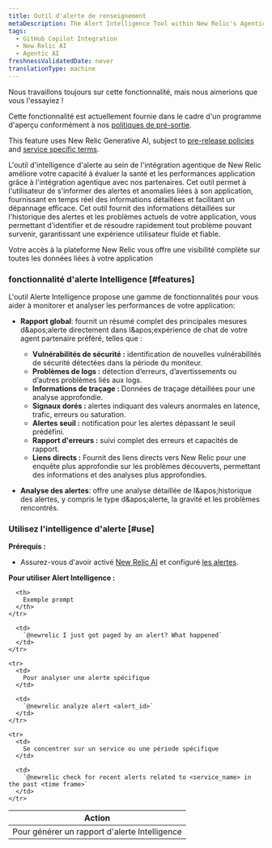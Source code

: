 ```yaml
---
title: Outil d'alerte de renseignement
metaDescription: The Alert Intelligence Tool within New Relic's Agentic Integration enhances your ability to assess application health and performance through the agentic integration with our partners.
tags:
  - GitHub Copilot Integration
  - New Relic AI
  - Agentic AI
freshnessValidatedDate: never
translationType: machine
---
```


<Callout title="Aperçu">
  Nous travaillons toujours sur cette fonctionnalité, mais nous aimerions que vous l&apos;essayiez !

  Cette fonctionnalité est actuellement fournie dans le cadre d&apos;un programme d&apos;aperçu conformément à nos [politiques de pré-sortie](/docs/licenses/license-information/referenced-policies/new-relic-pre-release-policy).

  This feature uses New Relic Generative AI, subject to [pre-release policies](/docs/licenses/license-information/referenced-policies/new-relic-pre-release-policy) and [service specific terms](https://newrelic.com/termsandconditions/service-specific).
</Callout>

L&apos;outil d&apos;intelligence d&apos;alerte au sein de l&apos;intégration agentique de New Relic améliore votre capacité à évaluer la santé et les performances application grâce à l&apos;intégration agentique avec nos partenaires. Cet outil permet à l&apos;utilisateur de s&apos;informer des alertes et anomalies liées à son application, fournissant en temps réel des informations détaillées et facilitant un dépannage efficace. Cet outil fournit des informations détaillées sur l&apos;historique des alertes et les problèmes actuels de votre application, vous permettant d&apos;identifier et de résoudre rapidement tout problème pouvant survenir, garantissant une expérience utilisateur fluide et fiable.

Votre accès à la plateforme New Relic vous offre une visibilité complète sur toutes les données liées à votre application

### fonctionnalité d&apos;alerte Intelligence [#features]

L&apos;outil Alerte Intelligence propose une gamme de fonctionnalités pour vous aider à monitorer et analyser les performances de votre application:

* **Rapport global**: fournit un résumé complet des principales mesures d&amp;apos;alerte directement dans l&amp;apos;expérience de chat de votre agent partenaire préféré, telles que :

  * **Vulnérabilités de sécurité :** identification de nouvelles vulnérabilités de sécurité détectées dans la période du moniteur.
  * **Problèmes de logs :** détection d’erreurs, d’avertissements ou d’autres problèmes liés aux logs.
  * **Informations de traçage :** Données de traçage détaillées pour une analyse approfondie.
  * **Signaux dorés :** alertes indiquant des valeurs anormales en latence, trafic, erreurs ou saturation.
  * **Alertes seuil :** notification pour les alertes dépassant le seuil prédéfini.
  * **Rapport d&apos;erreurs :** suivi complet des erreurs et capacités de rapport.
  * **Liens directs :** Fournit des liens directs vers New Relic pour une enquête plus approfondie sur les problèmes découverts, permettant des informations et des analyses plus approfondies.

* **Analyse des alertes**: offre une analyse détaillée de l&amp;apos;historique des alertes, y compris le type d&amp;apos;alerte, la gravité et les problèmes rencontrés.

### Utilisez l&apos;intelligence d&apos;alerte [#use]

**Prérequis :**

* Assurez-vous d&apos;avoir activé [New Relic AI](/docs/agentic-ai/new-relic-ai/#enable) et configuré [les alertes](/docs/alerts/overview/).

**Pour utiliser Alert Intelligence :**

<table>
  <thead>
    <tr>
      <th>
        Action
      </th>

      <th>
        Exemple prompt
      </th>
    </tr>
  </thead>

  <tbody>
    <tr>
      <td>
        Pour générer un rapport d&apos;alerte Intelligence
      </td>

      <td>
        `@newrelic I just got paged by an alert? What happened`
      </td>
    </tr>

    <tr>
      <td>
        Pour analyser une alerte spécifique
      </td>

      <td>
        `@newrelic analyze alert <alert_id>`
      </td>
    </tr>

    <tr>
      <td>
        Se concentrer sur un service ou une période spécifique
      </td>

      <td>
        `@newrelic check for recent alerts related to <service_name> in the past <time frame>`
      </td>
    </tr>
  </tbody>
</table>